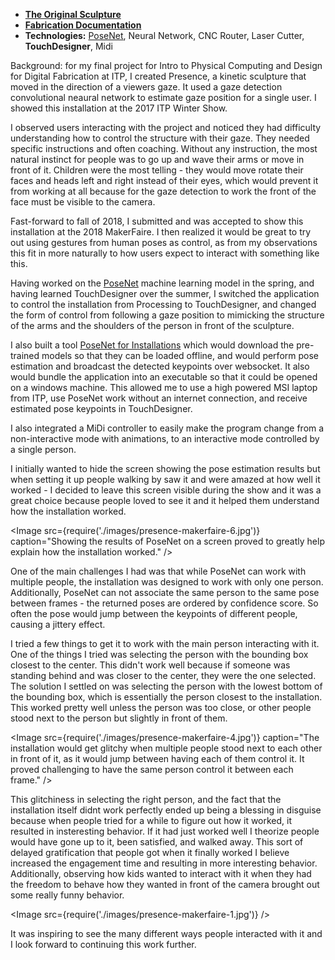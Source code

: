 
<Vimeo videoId="313941102" />

- **[The Original Sculpture](/presence)**
- **[Fabrication Documentation](/blog/posts/presence/fabricating-the-kinetic-sculpture/)**
- **Technologies:** [PoseNet](https://medium.com/tensorflow/real-time-human-pose-estimation-in-the-browser-with-tensorflow-js-7dd0bc881cd5), Neural Network, CNC Router, Laser Cutter, **TouchDesigner**, Midi

Background: for my final project for Intro to Physical Computing and Design for Digital Fabrication at ITP, I created Presence, a kinetic sculpture that moved in the direction of a viewers gaze. It used a gaze detection convolutional neaural network to estimate gaze position for a single user. I showed this installation at the 2017 ITP Winter Show.

<Instagram postId="Bc5AYY6gF97" />

I observed users interacting with the project and noticed they had difficulty understanding how to control the structure with their gaze. They needed specific instructions and often coaching. Without any instruction, the most natural instinct for people was to go up and wave their arms or move in front of it. Children were the most telling - they would move rotate their faces and heads left and right instead of their eyes, which would prevent it from working at all because for the gaze detection to work the front of the face must be visible to the camera.

Fast-forward to fall of 2018, I submitted and was accepted to show this installation at the 2018 MakerFaire. I then realized it would be great to try out using gestures from human poses as control, as from my observations this fit in more naturally to how users expect to interact with something like this.

Having worked on the [PoseNet](https://medium.com/tensorflow/real-time-human-pose-estimation-in-the-browser-with-tensorflow-js-7dd0bc881cd5) machine learning model in the spring, and having learned TouchDesigner over the summer, I switched the application to control the installation from Processing to TouchDesigner, and changed the form of control from following a gaze position to mimicking the structure of the arms and the shoulders of the person in front of the sculpture.

I also built a tool [PoseNet for Installations](https://github.com/oveddan/posenet-for-installations) which would download the pre-trained models so that they can be loaded offline, and would perform pose estimation and broadcast the detected keypoints over websocket. It also would bundle the application into an executable so that it could be opened on a windows machine. This allowed me to use a high powered MSI laptop from ITP, use PoseNet work without an internet connection, and receive estimated pose keypoints in TouchDesigner.

I also integrated a MiDi controller to easily make the program change from a non-interactive mode with animations, to an interactive mode controlled by a single person.

<YouTube videoId="deAha_VvbJw" />

I initially wanted to hide the screen showing the pose estimation results but when setting it up people walking by saw it and were amazed at how well it worked - I decided to leave this screen visible during the show and it was a great choice because people loved to see it and it helped them understand how the installation worked.

<Image
  src={require('./images/presence-makerfaire-6.jpg')}
  caption="Showing the results of PoseNet on a screen proved to greatly help explain how the installation worked."
/>

One of the main challenges I had was that while PoseNet can work with multiple people, the installation was designed to work with only one person. Additionally, PoseNet can not associate the same person to the same pose between frames - the returned poses are ordered by confidence score. So often the pose would jump between the keypoints of different people, causing a jittery effect.

I tried a few things to get it to work with the main person interacting with it. One of the things I tried was selecting the person with the bounding box closest to the center. This didn't work well because if someone was standing behind and was closer to the center, they were the one selected. The solution I settled on was selecting the person with the lowest bottom of the bounding box, which is essentially the person closest to the installation. This worked pretty well unless the person was too close, or other people stood next to the person but slightly in front of them.

<Image
  src={require('./images/presence-makerfaire-4.jpg')}
  caption="The installation would get glitchy when multiple people stood next to each other in front of it, as it would jump between having each of them control it. It proved challenging to have the same person control it between each frame."
/>

This glitchiness in selecting the right person, and the fact that the installation itself didnt work perfectly ended up being a blessing in disguise because when people tried for a while to figure out how it worked, it resulted in insteresting behavior. If it had just worked well I theorize people would have gone up to it, been satisfied, and walked away. This sort of delayed gratification that people got when it finally worked I believe increased the engagement time and resulting in more interesting behavior. Additionally, observing how kids wanted to interact with it when they had the freedom to behave how they wanted in front of the camera brought out some really funny behavior.

<Image src={require('./images/presence-makerfaire-1.jpg')} />

It was inspiring to see the many different ways people interacted with it and I look forward to continuing this work further.


>

